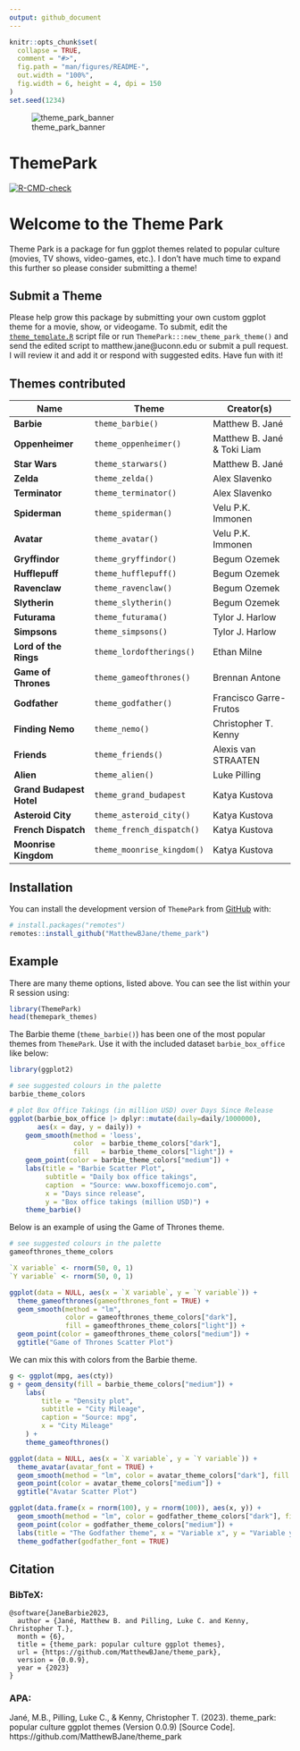 ```yaml
---
output: github_document
---
```


<!-- README.md is generated from README.Rmd. Please edit that file -->

```r
knitr::opts_chunk$set(
  collapse = TRUE,
  comment = "#>",
  fig.path = "man/figures/README-",
  out.width = "100%",
  fig.width = 6, height = 4, dpi = 150
)
set.seed(1234)
```

![theme_park_banner](https://github.com/MatthewBJane/theme_park/assets/52077481/91916a23-e466-4dcb-b5c2-cb2c4fe55f04)

# ThemePark

<!-- badges: start -->
[![R-CMD-check](https://github.com/MatthewBJane/theme_park/actions/workflows/R-CMD-check.yaml/badge.svg)](https://github.com/MatthewBJane/theme_park/actions/workflows/R-CMD-check.yaml)
<!-- badges: end -->

# Welcome to the Theme Park
Theme Park is a package for fun ggplot themes related to popular culture (movies, TV shows, video-games, etc.). I don't have much time to expand this further so please consider submitting a theme!

## Submit a Theme
Please help grow this package by submitting your own custom ggplot theme for a movie, show, or videogame. To submit, edit the [`theme_template.R`](inst/theme_template.R) script file or run `ThemePark:::new_theme_park_theme()` and send the edited script to matthew.jane@uconn.edu or submit a pull request. I will review it and add it or respond with suggested edits. Have fun with it!

## Themes contributed

Name | Theme | Creator(s) |
---- | ----- | ---------- |
**Barbie** | `theme_barbie()` | Matthew B. Jané |
**Oppenheimer** | `theme_oppenheimer()` | Matthew B. Jané & Toki Liam |
**Star Wars** | `theme_starwars()` | Matthew B. Jané |
**Zelda** | `theme_zelda()` | Alex Slavenko |
**Terminator** | `theme_terminator()` | Alex Slavenko |
**Spiderman** | `theme_spiderman()` | Velu P.K. Immonen |
**Avatar** | `theme_avatar()` | Velu P.K. Immonen |
**Gryffindor** | `theme_gryffindor()` | Begum Ozemek |
**Hufflepuff** | `theme_hufflepuff()` | Begum Ozemek |
**Ravenclaw** | `theme_ravenclaw()` | Begum Ozemek |
**Slytherin** | `theme_slytherin()` | Begum Ozemek |
**Futurama** | `theme_futurama()` | Tylor J. Harlow |
**Simpsons** | `theme_simpsons()` | Tylor J. Harlow |
**Lord of the Rings** | `theme_lordoftherings()` | Ethan Milne |
**Game of Thrones** | `theme_gameofthrones()` | Brennan Antone |
**Godfather** | `theme_godfather()` | Francisco Garre-Frutos |
**Finding Nemo** | `theme_nemo()` | Christopher T. Kenny |
**Friends** | `theme_friends()` | Alexis van STRAATEN |
**Alien** | `theme_alien()` | Luke Pilling |
**Grand Budapest Hotel**| `theme_grand_budapest` | Katya Kustova |
**Asteroid City** | `theme_asteroid_city()` | Katya Kustova |
**French Dispatch** | `theme_french_dispatch()`  | Katya Kustova |
**Moonrise Kingdom** | `theme_moonrise_kingdom()` | Katya Kustova |


## Installation

You can install the development version of `ThemePark` from [GitHub](https://github.com/) with:

``` r
# install.packages("remotes")
remotes::install_github("MatthewBJane/theme_park")
```

## Example

There are many theme options, listed above. You can see the list within your R session using:
``` r
library(ThemePark)
head(themepark_themes)
```

The Barbie theme (`theme_barbie()`) has been one of the most popular themes from `ThemePark`. Use it with the included dataset `barbie_box_office` like below:

```r
library(ggplot2)

# see suggested colours in the palette
barbie_theme_colors

# plot Box Office Takings (in million USD) over Days Since Release
ggplot(barbie_box_office |> dplyr::mutate(daily=daily/1000000), 
       aes(x = day, y = daily)) +
	geom_smooth(method = 'loess', 
	            color  = barbie_theme_colors["dark"],
	            fill   = barbie_theme_colors["light"]) +
	geom_point(color = barbie_theme_colors["medium"]) +
	labs(title = "Barbie Scatter Plot",
	     subtitle = "Daily box office takings",
	     caption  = "Source: www.boxofficemojo.com",
	     x = "Days since release",
	     y = "Box office takings (million USD)") +
	theme_barbie()
```


Below is an example of using the Game of Thrones theme.

```r
# see suggested colours in the palette
gameofthrones_theme_colors

`X variable` <- rnorm(50, 0, 1)
`Y variable` <- rnorm(50, 0, 1)

ggplot(data = NULL, aes(x = `X variable`, y = `Y variable`)) +
  theme_gameofthrones(gameofthrones_font = TRUE) +
  geom_smooth(method = "lm",
              color = gameofthrones_theme_colors["dark"],
              fill = gameofthrones_theme_colors["light"]) +
  geom_point(color = gameofthrones_theme_colors["medium"]) +
  ggtitle("Game of Thrones Scatter Plot")
```

We can mix this with colors from the Barbie theme.

```r
g <- ggplot(mpg, aes(cty))
g + geom_density(fill = barbie_theme_colors["medium"]) +
    labs(
        title = "Density plot",
        subtitle = "City Mileage",
        caption = "Source: mpg",
        x = "City Mileage"
    ) +
    theme_gameofthrones()
```

```r
ggplot(data = NULL, aes(x = `X variable`, y = `Y variable`)) +
  theme_avatar(avatar_font = TRUE) +
  geom_smooth(method = "lm", color = avatar_theme_colors["dark"], fill = avatar_theme_colors["light"]) +
  geom_point(color = avatar_theme_colors["medium"]) +
  ggtitle("Avatar Scatter Plot")
```


```r
ggplot(data.frame(x = rnorm(100), y = rnorm(100)), aes(x, y)) +
  geom_smooth(method = "lm", color = godfather_theme_colors["dark"], fill = godfather_theme_colors["light"]) +
  geom_point(color = godfather_theme_colors["medium"]) +
  labs(title = "The Godfather theme", x = "Variable x", y = "Variable y") +
  theme_godfather(godfather_font = TRUE)
```


## Citation

### BibTeX:
```
@software{JaneBarbie2023,
  author = {Jané, Matthew B. and Pilling, Luke C. and Kenny, Christopher T.},
  month = {6},
  title = {theme_park: popular culture ggplot themes},
  url = {https://github.com/MatthewBJane/theme_park},
  version = {0.0.9},
  year = {2023}
}
```
### APA:
Jané, M.B., Pilling, Luke C., & Kenny, Christopher T. (2023). theme_park: popular culture ggplot themes (Version 0.0.9) [Source Code]. https://github.com/MatthewBJane/theme_park
